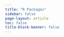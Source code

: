 ```yaml
---
title: "R Packages"
sidebar: false
page-layout: article
toc: false
title-block-banner: false
---
```





